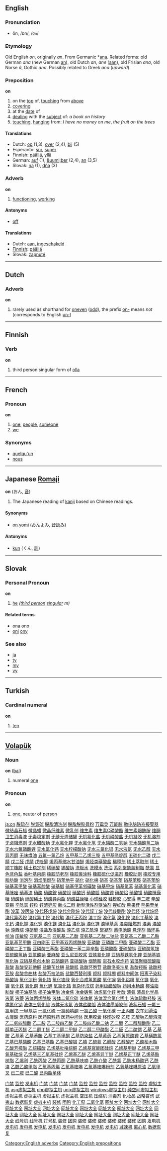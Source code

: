 ==English==
===Pronunciation===
*ŏn, /ɒn/, /<tt>Qn</tt>/

===Etymology===
Old English ''on'', originally ''an''. From Germanic *[[ana]]. Related forms: old German ''ana'' (new German [[an]]), old Dutch ''an'', ''ane'' ([[aan]]), old Frisian ''ana'', old Norse ''&acirc;'', Gothic ''ana''. Possibly related to Greek ''ana'' (''upward'').

===Preposition===
'''on'''

# on the [[top]] of, [[touch]]ing from [[above]]
# [[covering]]
# at the [[date]] of
# [[deal]]ing with the [[subject]] of: ''a book on history''
# [[touch]]ing, [[hang]]ing from: ''I have no money on me'', ''the fruit on the trees''

====Translations====
*Dutch: [[op]] (1,3), [[over]] (2,4), [[bij]] (5)
*Esperanto: [[sur]], [[super]]
*Finnish: [[päällä]], [[yllä]]
*German: [[auf]] (1), [[&uuml;ber]] (2,4), [[an]] (3,5)
*Slovak: [[na]] (1), [[dňa]] (3)

===Adverb===
'''on'''

# [[function]]ing, [[work]]ing

====Antonyms====
*[[off]]

====Translations====
*Dutch: [[aan]], [[ingeschakeld]]
*[[Finnish]]: [[päällä]]
*Slovak: [[zapnuté]]

----

==Dutch==
===Adverb===
'''on'''

# rarely used as shorthand for [[oneven]] ([[odd]]), the prefix [[on-]] means ''not'' (corresponds to English [[un-]])

----

==Finnish==
===Verb===
'''on'''

# third person singular form of [[olla]]

----

==French==
===Pronoun===
'''on'''

# [[one]], [[people]], [[someone]]
# [[we]]

===Synonyms===
*[[quelqu'un]]
*[[nous]]

----

==Japanese [[Romaji]]==
'''on''' (おん, [[音]])

#The Japanese reading of [[kanji]] based on Chinese readings.

====Synonyms====
*[[on yomi]] (おんよみ, [[音読み]])<!-- hyphenated? --><!--[[on'yomi]] or [[on-yomi]]-->

====Antonyms====
*[[kun#Japanese Romaji|kun]] (くん, [[訓]])

----

==Slovak==
===Personal Pronoun===
'''on'''

# [[he]] ''([[third person]] [[singular]] m)''

<!-- i sep'd rel & see also based on appearance only - please correct my mistakes &mdash; [[User:Hippietrail|Hippietrail]] 11:07, 3 Jul 2004 (UTC) -->
====Related terms====
* [[ona]] [[ono]]
* [[oni]] [[ony]]

===See also===
* [[ja]]
* [[ty]]
* [[my]]
* [[vy]]

----

==Turkish==

=== Cardinal numeral ===
'''on'''

# [[ten]]

----

==[[Volapük]]==
=== Noun ===
'''on''' ([[bal]])

# numeral [[one]]

=== Pronoun ===
'''on'''

# [[one]], neuter of [[person]]

[[Category:English adverbs]]
[[Category:English prepositions]]
[[ja:on]]
[http://www.shop263.com/i-1/601.htm 脱硫剂]
[http://www.shop263.com/i-1/602.htm 脱氢硫]
[http://www.shop263.com/i-1/603.htm 脱脂清洗剂]
[http://www.shop263.com/i-1/604.htm 脱脂脱胶骨粉]
[http://www.shop263.com/i-1/605.htm 万霉灵]
[http://www.shop263.com/i-1/605.htm 万能胶]
[http://www.shop263.com/i-1/607.htm 微电脑防盗报警器]
[http://www.shop263.com/i-1/608.htm 微结晶石蜡]
[http://www.shop263.com/i-1/609.htm 微晶蜡]
[http://www.shop263.com/i-1/610.htm 微晶纤维素]
[http://www.shop263.com/i-1/611.htm 微乳剂]
[http://www.shop263.com/i-1/612.htm 维生素]
[http://www.shop263.com/i-1/613.htm 维生素C磷酸酯]
[http://www.shop263.com/i-1/614.htm 维生素烟酰胺]
[http://www.shop263.com/i-1/615.htm 维酮]
[http://www.shop263.com/i-1/616.htm 卫生消毒液]
[http://www.shop263.com/i-1/617.htm 无毒稳定剂]
[http://www.shop263.com/i-1/618.htm 无缝无焊储罐]
[http://www.shop263.com/i-1/619.htm 无机氟化盐]
[http://www.shop263.com/i-1/620.htm 无机磷酸盐]
[http://www.shop263.com/i-1/621.htm 无机凝胶]
[http://www.shop263.com/i-1/622.htm 无机溶剂]
[http://www.shop263.com/i-1/623.htm 无卤阻燃剂]
[http://www.shop263.com/i-1/624.htm 无水醋酸钠]
[http://www.shop263.com/i-1/625.htm 无水氟化钾]
[http://www.shop263.com/i-1/626.htm 无水氟化氢]
[http://www.shop263.com/i-1/627.htm 无水磷酸二氢钠]
[http://www.shop263.com/i-1/628.htm 无水磷酸氢二钠]
[http://www.shop263.com/i-1/629.htm 无水六氟磷酸锂]
[http://www.shop263.com/i-1/630.htm 无水氯化钙]
[http://www.shop263.com/i-1/631.htm 无水柠檬酸钠]
[http://www.shop263.com/i-1/632.htm 无水三氯化铝]
[http://www.shop263.com/i-1/633.htm 无水液氨]
[http://www.shop263.com/i-1/634.htm 无水乙醇]
[http://www.shop263.com/i-1/635.htm 无水异丙醇]
[http://www.shop263.com/i-1/636.htm 无味煤油]
[http://www.shop263.com/i-1/637.htm 五氟一氯乙烷]
[http://www.shop263.com/i-1/638.htm 五甲基二乙烯三胺]
[http://www.shop263.com/i-1/639.htm 五甲基哌啶醇]
[http://www.shop263.com/i-1/640.htm 五硫化二磷]
[http://www.shop263.com/i-1/641.htm 戊二腈]
[http://www.shop263.com/i-1/642.htm 戊二醛]
[http://www.shop263.com/i-1/643.htm 戊腈]
[http://www.shop263.com/i-1/644.htm 戊唑醇]
[http://www.shop263.com/i-1/645.htm 烯丙基缩水甘油醚]
[http://www.shop263.com/i-1/646.htm 烯烃类磺酸盐]
[http://www.shop263.com/i-1/647.htm 稀释剂]
[http://www.shop263.com/i-1/648.htm 稀土萃取剂]
[http://www.shop263.com/i-1/649.htm 稀土顺丁橡胶]
[http://www.shop263.com/i-1/650.htm 稀土稳定剂]
[http://www.shop263.com/i-1/651.htm 稀硝酸]
[http://www.shop263.com/i-1/652.htm 锡酸钠]
[http://www.shop263.com/i-1/653.htm 洗板水]
[http://www.shop263.com/i-1/654.htm 洗模水]
[http://www.shop263.com/i-1/655.htm 洗油]
[http://www.shop263.com/i-1/656.htm 系列聚酰胺树脂]
[http://www.shop263.com/i-1/657.htm 酰氯]
[http://www.shop263.com/i-1/658.htm 显色蓝色盐]
[http://www.shop263.com/i-1/659.htm 香叶基丙酮]
[http://www.shop263.com/i-1/660.htm 橡胶防老剂]
[http://www.shop263.com/i-1/661.htm 橡胶类涂料]
[http://www.shop263.com/i-1/662.htm 橡胶硫化促进剂]
[http://www.shop263.com/i-1/663.htm 橡胶助剂]
[http://www.shop263.com/i-1/664.htm 橡胶专用脂肪酸]
[http://www.shop263.com/i-1/665.htm 消泡剂]
[http://www.shop263.com/i-1/666.htm 消烟阻燃剂]
[http://www.shop263.com/i-1/667.htm 硝苯地平]
[http://www.shop263.com/i-1/668.htm 硝化]
[http://www.shop263.com/i-1/669.htm 硝化棉]
[http://www.shop263.com/i-1/670.htm 硝基]
[http://www.shop263.com/i-1/671.htm 硝基苯]
[http://www.shop263.com/i-1/672.htm 硝基苯胺]
[http://www.shop263.com/i-1/673.htm 硝基苯酚]
[http://www.shop263.com/i-1/674.htm 硝基苯甲酸]
[http://www.shop263.com/i-1/675.htm 硝基苯胂酸]
[http://www.shop263.com/i-1/676.htm 硝基胍]
[http://www.shop263.com/i-1/677.htm 硝基甲苯邻磺酸]
[http://www.shop263.com/i-1/678.htm 硝基甲烷]
[http://www.shop263.com/i-1/679.htm 硝基氯苯]
[http://www.shop263.com/i-1/680.htm 硝基氯化苯]
[http://www.shop263.com/i-1/681.htm 硝基咪唑]
[http://www.shop263.com/i-1/682.htm 硝基漆]
[http://www.shop263.com/i-1/683.htm 硝酸]
[http://www.shop263.com/i-1/684.htm 硝酸銨]
[http://www.shop263.com/i-1/685.htm 硝酸钡]
[http://www.shop263.com/i-1/686.htm 硝酸钙]
[http://www.shop263.com/i-1/687.htm 硝酸胍]
[http://www.shop263.com/i-1/688.htm 硝酸钾]
[http://www.shop263.com/i-1/689.htm 硝酸铝]
[http://www.shop263.com/i-1/690.htm 硝酸镁]
[http://www.shop263.com/i-1/691.htm 硝酸咪康唑]
[http://www.shop263.com/i-1/692.htm 硝酸钠]
[http://www.shop263.com/i-1/693.htm 硝酸稀土]
[http://www.shop263.com/i-1/694.htm 硝酸异丙酯]
[http://www.shop263.com/i-1/695.htm 硝酸益康唑]
[http://www.shop263.com/i-1/696.htm 小球硅胶]
[http://www.shop263.com/i-1/697.htm 鞋模胶]
[http://www.shop263.com/i-1/698.htm 心安得]
[http://www.shop263.com/i-1/699.htm 辛二胺]
[http://www.shop263.com/i-1/700.htm 辛酸亚锡]
[http://www.shop263.com/i-1/701.htm 辛酰氯]
[http://www.shop263.com/i-1/702.htm 锌粒]
[http://www.shop263.com/i-1/703.htm 锌渣锌灰]
[http://www.shop263.com/i-1/704.htm 新戊二醇]
[http://www.shop263.com/i-1/705.htm 新型活性剂驱油剂]
[http://www.shop263.com/i-1/706.htm 猩红酸]
[http://www.shop263.com/i-1/707.htm 熊果苷]
[http://www.shop263.com/i-1/708.htm 熊果苷单酯]
[http://www.shop263.com/i-1/709.htm 溴苯]
[http://www.shop263.com/i-1/710.htm 溴丙烷]
[http://www.shop263.com/i-1/711.htm 溴代环戊烷]
[http://www.shop263.com/i-1/712.htm 溴代金刚烷]
[http://www.shop263.com/i-1/713.htm 溴代叔丁烷]
[http://www.shop263.com/i-1/714.htm 溴代羧酸酯]
[http://www.shop263.com/i-1/715.htm 溴代烃]
[http://www.shop263.com/i-1/716.htm 溴代烷烃]
[http://www.shop263.com/i-1/717.htm 溴代异丙烷]
[http://www.shop263.com/i-1/718.htm 溴代异丁烷]
[http://www.shop263.com/i-1/719.htm 溴代毓]
[http://www.shop263.com/i-1/720.htm 溴代正丙烷]
[http://www.shop263.com/i-1/721.htm 溴丁烷]
[http://www.shop263.com/i-1/722.htm 溴化氨]
[http://www.shop263.com/i-1/723.htm 溴化铵]
[http://www.shop263.com/i-1/724.htm 溴化丁基胶]
[http://www.shop263.com/i-1/725.htm 溴化钙]
[http://www.shop263.com/i-1/726.htm 溴化钾]
[http://www.shop263.com/i-1/727.htm 溴化锂]
[http://www.shop263.com/i-1/728.htm 溴化镁]
[http://www.shop263.com/i-1/729.htm 溴化锰]
[http://www.shop263.com/i-1/730.htm 溴化钠]
[http://www.shop263.com/i-1/731.htm 溴化锌]
[http://www.shop263.com/i-1/732.htm 溴甲基萘]
[http://www.shop263.com/i-1/733.htm 溴类阻燃剂]
[http://www.shop263.com/i-1/734.htm 溴素]
[http://www.shop263.com/i-1/735.htm 溴酸钠]
[http://www.shop263.com/i-1/736.htm 溴西烷]
[http://www.shop263.com/i-1/737.htm 溴硝醇]
[http://www.shop263.com/i-1/738.htm 溴盐及溴酸盐]
[http://www.shop263.com/i-1/739.htm 溴乙烷]
[http://www.shop263.com/i-1/740.htm 溴乙酰溴]
[http://www.shop263.com/i-1/741.htm 絮凝剂]
[http://www.shop263.com/i-1/742.htm 蓄电池酸]
[http://www.shop263.com/i-1/743.htm 悬浮剂]
[http://www.shop263.com/i-1/744.htm 循环系统油]
[http://www.shop263.com/i-1/745.htm 压敏胶]
[http://www.shop263.com/i-1/746.htm 亚氨基二苄]
[http://www.shop263.com/i-1/747.htm 亚氨基二乙酸]
[http://www.shop263.com/i-1/748.htm 亚氨基二乙酸二钠盐]
[http://www.shop263.com/i-1/749.htm 亚氨基二乙酸二乙酯]
[http://www.shop263.com/i-1/750.htm 亚氨基芪甲酰]
[http://www.shop263.com/i-1/751.htm 亚白刚玉]
[http://www.shop263.com/i-1/752.htm 亚甲基双丙烯酰胺]
[http://www.shop263.com/i-1/753.htm 亚磷酸]
[http://www.shop263.com/i-1/754.htm 亚磷酸二甲酯]
[http://www.shop263.com/i-1/755.htm 亚磷酸二乙酯]
[http://www.shop263.com/i-1/756.htm 亚磷酸二正丁酯]
[http://www.shop263.com/i-1/757.htm 亚磷酸三苯酯]
[http://www.shop263.com/i-1/758.htm 亚磷酸一苯二异辛酯]
[http://www.shop263.com/i-1/759.htm 亚磷酸酯]
[http://www.shop263.com/i-1/760.htm 亚硫酸钠]
[http://www.shop263.com/i-1/761.htm 亚硫酸氢铵]
[http://www.shop263.com/i-1/762.htm 亚硫酸氢钠]
[http://www.shop263.com/i-1/763.htm 亚氯酸钠]
[http://www.shop263.com/i-1/764.htm 亚麻酸]
[http://www.shop263.com/i-1/765.htm 亚么尼亚胶浆]
[http://www.shop263.com/i-1/766.htm 亚铁氰化钾]
[http://www.shop263.com/i-1/767.htm 亚硝基铁氢化钾]
[http://www.shop263.com/i-1/768.htm 亚硝基铁氢化钠]
[http://www.shop263.com/i-1/769.htm 亚硝基愈创木酚]
[http://www.shop263.com/i-1/770.htm 亚硝酸钙]
[http://www.shop263.com/i-1/771.htm 亚硝酸钠]
[http://www.shop263.com/i-1/772.htm 烟酰胺]
[http://www.shop263.com/i-1/773.htm 岩石水胶炸药]
[http://www.shop263.com/i-1/774.htm 岩藻聚糖硫酸脂]
[http://www.shop263.com/i-1/775.htm 盐酸]
[http://www.shop263.com/i-1/776.htm 盐酸安非他酮]
[http://www.shop263.com/i-1/777.htm 盐酸苄丝肼]
[http://www.shop263.com/i-1/778.htm 盐酸胍]
[http://www.shop263.com/i-1/779.htm 盐酸环胞苷]
[http://www.shop263.com/i-1/780.htm 盐酸洛美沙星]
[http://www.shop263.com/i-1/781.htm 盐酸羟胺]
[http://www.shop263.com/i-1/782.htm 盐酸羟亚胺]
[http://www.shop263.com/i-1/783.htm 盐酸舍曲林]
[http://www.shop263.com/i-1/784.htm 盐酸万拉法新]
[http://www.shop263.com/i-1/785.htm 盐酸西替利嗪]
[http://www.shop263.com/i-1/786.htm 颜料]
[http://www.shop263.com/i-1/787.htm 颜料糊]
[http://www.shop263.com/i-1/788.htm 颜料中间体]
[http://www.shop263.com/i-1/789.htm 阳离子染料]
[http://www.shop263.com/i-1/790.htm 杨酸钠]
[http://www.shop263.com/i-1/791.htm 氧化淀粉]
[http://www.shop263.com/i-1/792.htm 氧化锆]
[http://www.shop263.com/i-1/793.htm 氧化铬绿]
[http://www.shop263.com/i-1/794.htm 氧化合成氢氰酸]
[http://www.shop263.com/i-1/795.htm 氧化镧]
[http://www.shop263.com/i-1/796.htm 氧化铝粉]
[http://www.shop263.com/i-1/797.htm 氧化镁]
[http://www.shop263.com/i-1/798.htm 氧化镍]
[http://www.shop263.com/i-1/799.htm 氧化铁]
[http://www.shop263.com/i-1/800.htm 氧化銅]
[http://www.shop263.com/i-1/801.htm 氧化鋅]
[http://www.shop263.com/i-1/802.htm 氧氯化锆]
[http://www.shop263.com/i-1/803.htm 氧杂环戊烷]
[http://www.shop263.com/i-1/804.htm 药用级醋酸钠]
[http://www.shop263.com/i-1/805.htm 药用水杨酸]
[http://www.shop263.com/i-1/806.htm 椰油脂肪酸]
[http://www.shop263.com/i-1/807.htm 椰子油基酰]
[http://www.shop263.com/i-1/808.htm 椰子油甲酯]
[http://www.shop263.com/i-1/809.htm 冶金焦]
[http://www.shop263.com/i-1/800.htm 冶金铸焦]
[http://www.shop263.com/i-1/811.htm 冶炼氧化锌]
[http://www.shop263.com/i-1/812.htm 叶酸]
[http://www.shop263.com/i-1/813.htm 液氨]
[http://www.shop263.com/i-1/814.htm 液晶化学品]
[http://www.shop263.com/i-1/815.htm 液氯]
[http://www.shop263.com/i-1/816.htm 液萘]
[http://www.shop263.com/i-1/817.htm 液体丙烯酰胺]
[http://www.shop263.com/i-1/818.htm 液体二氧化硫]
[http://www.shop263.com/i-1/819.htm 液体氦]
[http://www.shop263.com/i-1/820.htm 液体混合氯化稀土]
[http://www.shop263.com/i-1/821.htm 液体硫酸羟胺]
[http://www.shop263.com/i-1/822.htm 液体氰化钠]
[http://www.shop263.com/i-1/823.htm 液体三氧化硫]
[http://www.shop263.com/i-1/824.htm 液体无水氨]
[http://www.shop263.com/i-1/825.htm 液体盐酸胍]
[http://www.shop263.com/i-1/826.htm 液体油墨凝胶剂]
[http://www.shop263.com/i-1/827.htm 液状石蜡]
[http://www.shop263.com/i-1/828.htm 一氟三氯甲烷]
[http://www.shop263.com/i-1/829.htm 一甲基肼]
[http://www.shop263.com/i-1/830.htm 一氯化硫]
[http://www.shop263.com/i-1/831.htm 一氯频呐酮]
[http://www.shop263.com/i-1/832.htm 一氯乙酸]
[http://www.shop263.com/i-1/833.htm 一氧化碳]
[http://www.shop263.com/i-1/834.htm 一正丙胺]
[http://www.shop263.com/i-1/835.htm 衣车润滑油]
[http://www.shop263.com/i-1/836.htm 衣康酸]
[http://www.shop263.com/i-1/837.htm 医药原料]
[http://www.shop263.com/i-1/838.htm 医药原料药]
[http://www.shop263.com/i-1/839.htm 医药中间体]
[http://www.shop263.com/i-1/840.htm 医用胶囊]
[http://www.shop263.com/i-1/841.htm 移印矽胶]
[http://www.shop263.com/i-1/842.htm 乙胺]
[http://www.shop263.com/i-1/843.htm 乙醇钠乙醇溶液]
[http://www.shop263.com/i-1/844.htm 乙二氨四醋酸]
[http://www.shop263.com/i-1/845.htm 乙二胺]
[http://www.shop263.com/i-1/846.htm 乙二胺四乙酸]
[http://www.shop263.com/i-1/847.htm 乙二胺四乙酸二钠]
[http://www.shop263.com/i-1/848.htm 乙二醇]
[http://www.shop263.com/i-1/849.htm 乙二醇醋酸酯]
[http://www.shop263.com/i-1/850.htm 乙二醇单正丙醚]
[http://www.shop263.com/i-1/851.htm 乙二醇丁醚]
[http://www.shop263.com/i-1/852.htm 乙二醇二甲醚]
[http://www.shop263.com/i-1/853.htm 乙二醇二甲酸酯]
[http://www.shop263.com/i-1/854.htm 乙二醛]
[http://www.shop263.com/i-1/855.htm 乙二酸锶]
[http://www.shop263.com/i-1/856.htm 乙基]
[http://www.shop263.com/i-1/857.htm 乙基胺]
[http://www.shop263.com/i-1/858.htm 乙基苯]
[http://www.shop263.com/i-1/859.htm 乙基苯胺]
[http://www.shop263.com/i-1/860.htm 乙基丁基甲酮]
[http://www.shop263.com/i-1/861.htm 乙基防染盐]
[http://www.shop263.com/i-1/862.htm 乙基黄药]
[http://www.shop263.com/i-1/863.htm 乙基黄原酸钾]
[http://www.shop263.com/i-1/864.htm 乙基磺酰氯]
[http://www.shop263.com/i-1/865.htm 乙基已基磷酸]
[http://www.shop263.com/i-1/866.htm 乙基已基酯]
[http://www.shop263.com/i-1/867.htm 乙基已酸铝]
[http://www.shop263.com/i-1/868.htm 乙腈]
[http://www.shop263.com/i-1/869.htm 乙硫氮]
[http://www.shop263.com/i-1/870.htm 乙醛酸]
[http://www.shop263.com/i-1/871.htm 乙醛酸产]
[http://www.shop263.com/i-1/872.htm 乙酸柏木酯]
[http://www.shop263.com/i-1/873.htm 乙酸芳樟酯]
[http://www.shop263.com/i-1/874.htm 乙烷磺酸]
[http://www.shop263.com/i-1/875.htm 乙烯基吡咯烷酮]
[http://www.shop263.com/i-1/876.htm 乙烯基官能团硅烷]
[http://www.shop263.com/i-1/877.htm 乙烯基甲醚]
[http://www.shop263.com/i-1/878.htm 乙烯基三甲氧基硅烷]
[http://www.shop263.com/i-1/879.htm 乙烯基三乙氧基硅烷]
[http://www.shop263.com/i-1/880.htm 乙烯基乙醚]
[http://www.shop263.com/i-1/881.htm 乙烯基异丁醚]
[http://www.shop263.com/i-1/882.htm 乙烯基正丁醚]
[http://www.shop263.com/i-1/883.htm 乙烯基酯树脂]
[http://www.shop263.com/i-1/884.htm 乙烯利]
[http://www.shop263.com/i-1/885.htm 乙酰丙酸]
[http://www.shop263.com/i-1/886.htm 乙酰丙酮]
[http://www.shop263.com/i-1/887.htm 乙酰基呋喃]
[http://www.shop263.com/i-1/888.htm 乙酰介酸]
[http://www.shop263.com/i-1/889.htm 乙酰氯]
[http://www.shop263.com/i-1/890.htm 乙酰水杨酸钙]
[http://www.shop263.com/i-1/891.htm 乙酰溴]
[http://www.shop263.com/i-1/892.htm 乙酰乙酸甲脂]
[http://www.shop263.com/i-1/893.htm 乙氧基丙烯]
[http://www.shop263.com/i-1/894.htm 乙氧基喹啉]
[http://www.shop263.com/i-1/895.htm 乙氧基喹啉粉剂]
[http://www.shop263.com/i-1/896.htm 乙氧基喹啉原油]
[http://www.shop263.com/i-1/897.htm 乙氧甲叉]
[http://www.shop263.com/i-1/898.htm 已二胺]
[http://www.shop263.com/i-1/899.htm 已二酸]
[http://www.shop263.com/i-1/900.htm 已内酯单体] 










 

[http://www.haishun.net 门禁]
[http://www.haishun.net 监控]
[http://www.genset-sh.com 发电机]
[http://www.haishun.net/p_mjds.htm 门禁]
[http://www.haishun.net/p_mjds_dmmj.htm 门禁]
[http://www.haishun.net/p_mjds_lwmj.htm 门禁]
[http://www.haishun.net/p_mjds_yjs.htm 门禁]
[http://www.haishun.net/cctv.htm 监控]
[http://www.haishun.net/p_cctv_jk.htm 监控]
[http://www.haishun.net/p_cctv_jk_sxj.htm 监控]
[http://www.haishun.net/p_cctv_jk_xsq.htm 监控]
[http://www.haishun.net/p_cctv_jk_yplxj.htm 监控]
[http://www.haishun.net/p_cctv_jk_yt.htm 监控]
[http://www.haishun.net/p_cctv_jk_zj.htm 监控]
[http://www.7766888.com 虚拟主机]
[http://www.7766888.com/introcom.htm asp虚拟主机]
[http://www.7766888.com/introcn.htm php虚拟主机]
[http://www.7766888.com/u_puji.htm unix虚拟主机]
[http://www.7766888.com/mysql.htm windows虚拟主机]
[http://www.7766888.com/u_jingji.htm 纯空间虚拟主机]
[http://www.7766888.com/u_biaozhun.htm 虚拟主机]
[http://www.7766888.com/u_zhiqiang.htm 虚拟主机]
[http://www.7766888.com/w_jingji.htm 虚拟主机]
[http://www.7766888.com/w_biaozhun.htm 虚拟主机]
[http://www.asp169.com/marketingsoft1.htm 空压机]
[http://www.asp169.com/marketingsoft2.htm 压缩机]
[http://www.asp169.com/zhaoguan.htm 消毒剂]
[http://www.asp169.com/crm.htm 化妆品]
[http://www.asp169.com/marketingsoft3.htm 战略咨询]
[http://www.asp169.com/marketingsoft4.htm 武夷山]
[http://www.asp169.com/marketingsoft5.htm 数据恢复]
[http://haishun11.51.net 虚拟主机]
[http://decorate.51.net 装修]
[http://decorate.51.net 团购]
[http://www.xsjby.cn 化工泵]
[http://www.asp169.com/zhaoguan2.htm 二氧化氯]
[http://www.fm360.net 网址大全]
[http://www.fm360.net/page/001.html 网址大全]
[http://www.fm360.net/page/game.htm 网址大全]
[http://www.fm360.net/page/software.htm 网址大全]
[http://www.fm360.net/page/jinshi.htm 网址大全]
[http://www.fm360.net/page/music.htm 网址大全]
[http://www.fm360.net/page/053.html 网址大全]
[http://www.fm360.net/page/flash.htm 网址大全]
[http://www.fm360.net/page/newsweek.htm 网址大全]
[http://www.fm360.net/page/club.htm 网址大全]
[http://www.fm360.net/page/stock.htm 网址大全]
[http://www.fm360.net/page/love.htm 网址大全]
[http://www.fm360.net/page/netcard.htm 网址大全]
[http://www.fm360.net/page/025.html 网址大全]
[http://www.fm360.net/page/hardware.htm 网址大全]
[http://www.fm360.net/page/sport.htm 网址大全]
[http://www.fm360.net/page/shouji.htm 网址大全]
[http://www.fm360.net/page/ym.htm 网址大全]
[http://www.fm360.net/page/ylbj.htm 网址大全]
[http://www.fm360.net/page/car.htm 网址大全]
[http://www.jifamark.com 线号机]
[http://www.jifamark.com/xhj.htm 线号机]
[http://www.jifamark.com 打号机]
[http://www.funasia.cn 装修]
[http://www.funasia.cn 团购]
[http://www.funasia.cn/pinpai.asp 装修]
[http://www.funasia.cn/client/gb_list.asp 装修]
[http://www.funasia.cn/design/index.asp 装修]
[http://www.funasia.cn/funasiaHome/index.asp 装修]
[http://www.funasia.cn/jiancai.asp 装修]
[http://www.funasia.cn/shishang.asp 装修]
[http://www.funasia.cn/mall/AboutOur.htm 团购]
[http://www.genset-sh.com/cai.asp 发电机]
[http://www.genset-sh.com/tancu.asp 发电机]
[http://www.genset-sh.com/xi3.asp 发电机]
[http://www.genset-sh.com/lan.asp 发电机]
[http://www.genset-sh.com/leng.asp 发电机]
[http://www.genset-sh.com/jiyou.asp 发电机]
[http://www.genset-sh.com/ranyou.asp 发电机]
[http://www.genset-sh.com/kuongqi.asp 发电机]
[http://www.genset-sh.com/ssss.asp 发电机]
[http://www.zj-df.com 减速机]
[http://www.xhhj.com.cn 离心机]
[http://www.hdfix.com.cn 数据恢复]